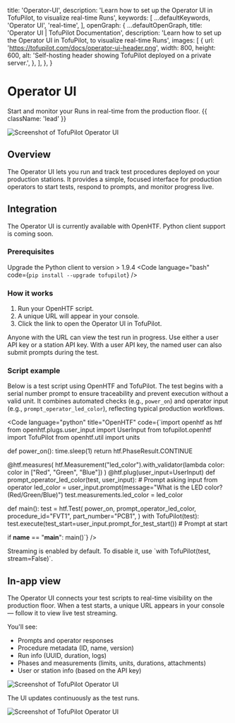 
  title: 'Operator-UI',
  description: 'Learn how to set up the Operator UI in TofuPilot, to visualize real-time Runs',
  keywords: [
    ...defaultKeywords,
    'Operator UI',
    'real-time',
  ],
  openGraph: {
    ...defaultOpenGraph,
    title:
      'Operator UI | TofuPilot Documentation',
    description:
      'Learn how to set up the Operator UI in TofuPilot, to visualize real-time Runs',
    images: [
      {
        url: 'https://tofupilot.com/docs/operator-ui-header.png',
        width: 800,
        height: 600,
        alt: 'Self-hosting header showing TofuPilot deployed on a private server.',
      },
    ],
  },
}

# Operator UI

Start and monitor your Runs in real-time from the production floor. {{ className: 'lead' }}

<Image
  src="/operator-ui-header.png"
  alt="Screenshot of TofuPilot Operator UI"
/>

## Overview

The Operator UI lets you run and track test procedures deployed on your production stations. It provides a simple, focused interface for production operators to start tests, respond to prompts, and monitor progress live.

## Integration

The Operator UI is currently available with OpenHTF. Python client support is coming soon.

### Prerequisites

Upgrade the Python client to version > 1.9.4
   <Code language="bash" code={`pip install --upgrade tofupilot`} />

### How it works

1. Run your OpenHTF script.
2. A unique URL will appear in your console.
3. Click the link to open the Operator UI in TofuPilot.

<Note>
  Anyone with the URL can view the test run in progress. Use either a user API key or a station API key. With a user API key, the named user can also submit prompts during the test.
</Note>

### Script example

Below is a test script using OpenHTF and TofuPilot. The test begins with a serial number prompt to ensure traceability and prevent execution without a valid unit. It combines automated checks (e.g., `power_on`) and operator input (e.g., `prompt_operator_led_color`), reflecting typical production workflows.

<Code language="python" title="OpenHTF"
  code={`import openhtf as htf
  from openhtf.plugs.user_input import UserInput
  from tofupilot.openhtf import TofuPilot
  from openhtf.util import units


  def power_on():
      time.sleep(1)
      return htf.PhaseResult.CONTINUE


  @htf.measures(
      htf.Measurement("led_color").with_validator(lambda color: color in ["Red", "Green", "Blue"])
  )
  @htf.plug(user_input=UserInput)
  def prompt_operator_led_color(test, user_input): # Prompt asking input from operator
      led_color = user_input.prompt(message="What is the LED color? (Red/Green/Blue)")
      test.measurements.led_color = led_color


  def main():
      test = htf.Test(
          power_on,
          prompt_operator_led_color,
          procedure_id="FVT1",
          part_number="PCB1",
      )
      with TofuPilot(test):
          test.execute(test_start=user_input.prompt_for_test_start())  # Prompt at start


  if __name__ == "__main__":
      main()`}
/>


<Note>
  Streaming is enabled by default. To disable it, use `with TofuPilot(test, stream=False)`.
</Note>

## In-app view

The Operator UI connects your test scripts to real-time visibility on the production floor. When a test starts, a unique URL appears in your console — follow it to view live test streaming.

You'll see:
* Prompts and operator responses
* Procedure metadata (ID, name, version)
* Run info (UUID, duration, logs)
* Phases and measurements (limits, units, durations, attachments)
* User or station info (based on the API key)


<Image
  src="/operator-ui-stream.png"
  alt="Screenshot of TofuPilot Operator UI"
/>

The UI updates continuously as the test runs.

<Image
  src="/operator-ui-stream.png"
  alt="Screenshot of TofuPilot Operator UI"
/>
